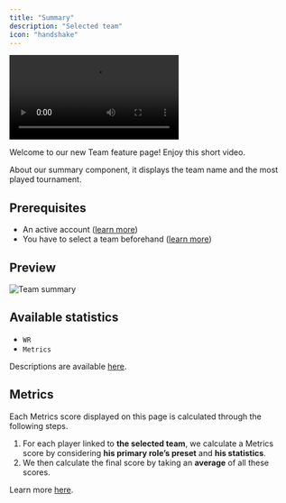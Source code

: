 ```yaml
---
title: "Summary"
description: "Selected team"
icon: "handshake"
---
```


<Frame>
    <video
        autoPlay
        playsInline
        className="w-full aspect-video"
        src="./images/summary/presentation.mp4"
    ></video>
</Frame>

Welcome to our new Team feature page! Enjoy this short video.

About our summary component, it displays the team name and the most played tournament.

## Prerequisites

- An active account ([learn more](/get-started/setup))
- You have to select a team beforehand ([learn more](/core/team/root))

## Preview

<Frame>
    <img
        src="./images/summary/component.png"
        alt="Team summary"
    />
</Frame>

## Available statistics

- `WR`
- `Metrics`

Descriptions are available [here](/core/statistics-meaning).

## Metrics

Each Metrics score displayed on this page is calculated through the following steps.

1. For each player linked to **the selected team**, we calculate a Metrics score by considering **his primary role’s
preset** and **his statistics**.
2. We then calculate the final score by taking an **average** of all these scores.

Learn more [here](/core/metrics).
